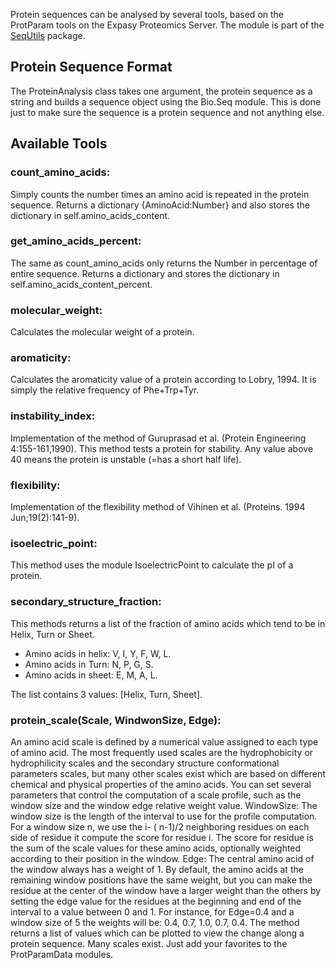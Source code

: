Protein sequences can be analysed by several tools, based on the ProtParam tools on the Expasy Proteomics Server.  The module is part of the [[SeqUtils]] package.

==Protein Sequence Format==
The ProteinAnalysis class takes one argument, the protein sequence as a string and builds a sequence object using the Bio.Seq module. This is done just to make sure the sequence is a protein sequence and not anything else.


==Available Tools==
===count_amino_acids:===
Simply counts the number times an amino acid is repeated in the protein sequence. Returns a dictionary {AminoAcid:Number} and also stores the dictionary in self.amino_acids_content.
    
===get_amino_acids_percent:===
The same as count_amino_acids only returns the Number in percentage of entire sequence. Returns a dictionary and stores the dictionary in self.amino_acids_content_percent.
    
===molecular_weight:===
Calculates the molecular weight of a protein.
    
===aromaticity:===
Calculates the aromaticity value of a protein according to Lobry, 1994. It is simply the relative frequency of Phe+Trp+Tyr.
    
===instability_index:===
Implementation of the method of Guruprasad et al. (Protein Engineering 4:155-161,1990). This method tests a protein for stability. Any value above 40 means the protein is unstable (=has a short half life). 
    
===flexibility:===
Implementation of the flexibility method of Vihinen et al. (Proteins. 1994 Jun;19(2):141-9).  

===isoelectric_point:===
This method uses the module IsoelectricPoint to calculate the pI of a protein.    

===secondary_structure_fraction:===
This methods returns a list of the fraction of amino acids which tend to be in Helix, Turn or Sheet.  
* Amino acids in helix: V, I, Y, F, W, L.
* Amino acids in Turn: N, P, G, S.
* Amino acids in sheet: E, M, A, L.
The list contains 3 values: [Helix, Turn, Sheet].
    
 
===protein_scale(Scale, WindwonSize, Edge):===
An amino acid scale is defined by a numerical value assigned to each type of amino acid. The most frequently used scales are the hydrophobicity or hydrophilicity scales and the secondary structure conformational parameters scales, but many other scales exist which are based on different chemical and physical properties of the amino acids.  You can set several  parameters that control the computation  of a scale profile, such as the window size and the window edge relative weight value.  WindowSize: The window size is the length of the interval to use for the profile computation. For a window size n, we use the i- ( n-1)/2 neighboring residues on each side of residue it compute the score for residue i. The score for residue is  the sum of the scale values for these amino acids,  optionally weighted according to their position in the window.  Edge: The central amino acid of the window always has a weight of 1.  By default, the amino acids at the remaining window positions have the same weight, but  you can make the residue at the center of the window  have a larger weight than the others by setting the edge value for the  residues at the beginning and end of the interval to a value between 0 and 1. For instance, for Edge=0.4 and a window size of 5 the weights will be: 0.4, 0.7, 1.0, 0.7, 0.4.  The method returns a list of values which can be plotted to view the change along a protein sequence.  Many scales exist. Just add your favorites to the ProtParamData modules.
